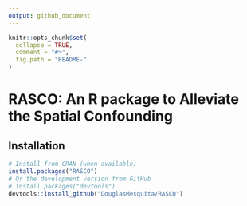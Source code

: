 ```yaml
---
output: github_document
---
```


```r
knitr::opts_chunk$set(
  collapse = TRUE,
  comment = "#>",
  fig.path = "README-"
)
```

# RASCO: An R package to Alleviate the Spatial Confounding

<!-- badges: start -->
<!-- [![CRAN status](https://www.r-pkg.org/badges/version/FLAMES)](https://cran.r-project.org/package=FLAMES) -->
<!-- [![Travis build status](https://travis-ci.org/DouglasMesquita/FLAMES.svg?branch=master)](https://travis-ci.org/DouglasMesquita/FLAMES) -->
<!-- [![Codecov test coverage](https://codecov.io/gh/DouglasMesquita/FLAMES/branch/master/graph/badge.svg)](https://codecov.io/gh/DouglasMesquita/FLAMES?branch=master) -->
<!-- badges: end -->

## Installation

```r
# Install from CRAN (when available)
install.packages("RASCO")
# Or the development version from GitHub
# install.packages("devtools")
devtools::install_github("DouglasMesquita/RASCO")
```
